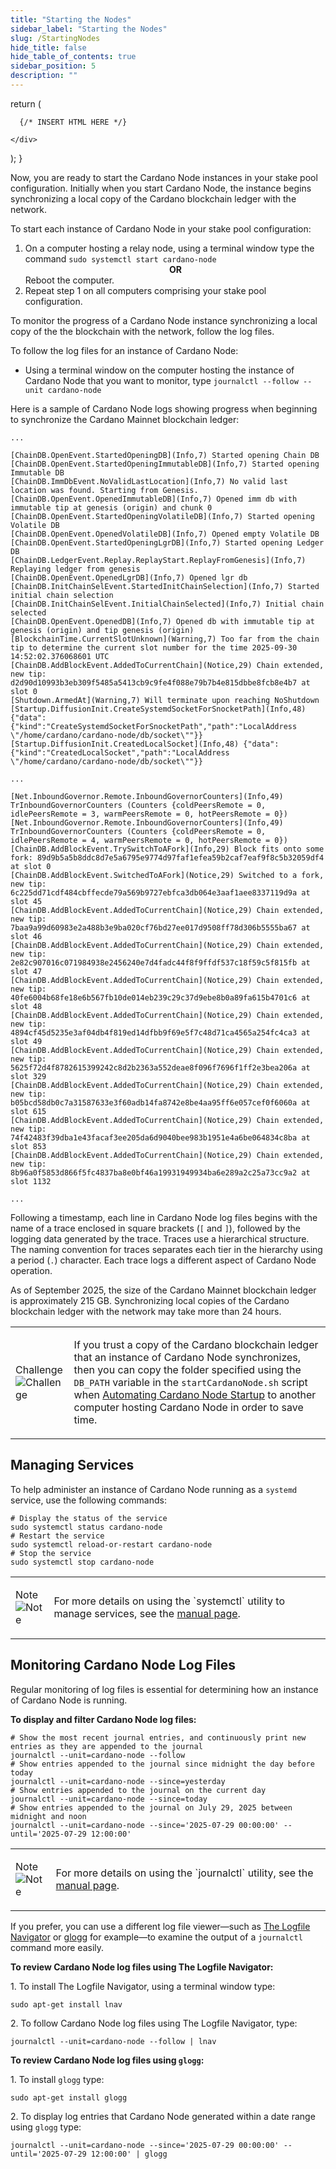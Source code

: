 ```yaml
---
title: "Starting the Nodes"
sidebar_label: "Starting the Nodes"
slug: /StartingNodes
hide_title: false
hide_table_of_contents: true
sidebar_position: 5
description: ""
---
```



  return (
    <div>

      {/* INSERT HTML HERE */}

    </div>
  );
}

<!-- <HTMLContent /> -->

Now, you are ready to start the Cardano Node instances in your stake pool configuration. Initially when you start Cardano Node, the instance begins synchronizing a local copy of the Cardano blockchain ledger with the network.

<p class="pi">To start each instance of Cardano Node in your stake pool configuration:</p>

<ol>
  <li>On a computer hosting a relay node, using a terminal window type the command <code>sudo systemctl start cardano-node</code><center><strong>OR</strong></center>Reboot the computer.</li>
  <li>Repeat step 1 on all computers comprising your stake pool configuration.</li>
</ol>

To monitor the progress of a Cardano Node instance synchronizing a local copy of the the blockchain with the network, follow the log files.

<p class="pi">To follow the log files for an instance of Cardano Node:</p>

<ul class="ss">
  <li>Using a terminal window on the computer hosting the instance of Cardano Node that you want to monitor, type <code>journalctl --follow --unit cardano-node</code></li>
</ul>


Here is a sample of Cardano Node logs showing progress when beginning to synchronize the Cardano Mainnet blockchain ledger:
```
...

[ChainDB.OpenEvent.StartedOpeningDB](Info,7) Started opening Chain DB
[ChainDB.OpenEvent.StartedOpeningImmutableDB](Info,7) Started opening Immutable DB
[ChainDB.ImmDbEvent.NoValidLastLocation](Info,7) No valid last location was found. Starting from Genesis.
[ChainDB.OpenEvent.OpenedImmutableDB](Info,7) Opened imm db with immutable tip at genesis (origin) and chunk 0
[ChainDB.OpenEvent.StartedOpeningVolatileDB](Info,7) Started opening Volatile DB
[ChainDB.OpenEvent.OpenedVolatileDB](Info,7) Opened empty Volatile DB
[ChainDB.OpenEvent.StartedOpeningLgrDB](Info,7) Started opening Ledger DB
[ChainDB.LedgerEvent.Replay.ReplayStart.ReplayFromGenesis](Info,7) Replaying ledger from genesis
[ChainDB.OpenEvent.OpenedLgrDB](Info,7) Opened lgr db
[ChainDB.InitChainSelEvent.StartedInitChainSelection](Info,7) Started initial chain selection
[ChainDB.InitChainSelEvent.InitialChainSelected](Info,7) Initial chain selected
[ChainDB.OpenEvent.OpenedDB](Info,7) Opened db with immutable tip at genesis (origin) and tip genesis (origin)
[BlockchainTime.CurrentSlotUnknown](Warning,7) Too far from the chain tip to determine the current slot number for the time 2025-09-30 14:52:02.376068601 UTC
[ChainDB.AddBlockEvent.AddedToCurrentChain](Notice,29) Chain extended, new tip: d2d90d10993b3eb309f5485a5413cb9c9fe4f088e79b7b4e815dbbe8fcb8e4b7 at slot 0
[Shutdown.ArmedAt](Warning,7) Will terminate upon reaching NoShutdown
[Startup.DiffusionInit.CreateSystemdSocketForSnocketPath](Info,48) {"data":{"kind":"CreateSystemdSocketForSnocketPath","path":"LocalAddress \"/home/cardano/cardano-node/db/socket\""}}
[Startup.DiffusionInit.CreatedLocalSocket](Info,48) {"data":{"kind":"CreatedLocalSocket","path":"LocalAddress \"/home/cardano/cardano-node/db/socket\""}}

...

[Net.InboundGovernor.Remote.InboundGovernorCounters](Info,49) TrInboundGovernorCounters (Counters {coldPeersRemote = 0, idlePeersRemote = 3, warmPeersRemote = 0, hotPeersRemote = 0})
[Net.InboundGovernor.Remote.InboundGovernorCounters](Info,49) TrInboundGovernorCounters (Counters {coldPeersRemote = 0, idlePeersRemote = 4, warmPeersRemote = 0, hotPeersRemote = 0})
[ChainDB.AddBlockEvent.TrySwitchToAFork](Info,29) Block fits onto some fork: 89d9b5a5b8ddc8d7e5a6795e9774d97faf1efea59b2caf7eaf9f8c5b32059df4 at slot 0
[ChainDB.AddBlockEvent.SwitchedToAFork](Notice,29) Switched to a fork, new tip: 6c225dd71cdf484cbffecde79a569b9727ebfca3db064e3aaf1aee8337119d9a at slot 45
[ChainDB.AddBlockEvent.AddedToCurrentChain](Notice,29) Chain extended, new tip: 7baa9a99d60983e2a488b3e9ba020cf76bd27ee017d9508ff78d306b5555ba67 at slot 46
[ChainDB.AddBlockEvent.AddedToCurrentChain](Notice,29) Chain extended, new tip: 2e82c907016c071984938e2456240e7d4fadc44f8f9ffdf537c18f59c5f815fb at slot 47
[ChainDB.AddBlockEvent.AddedToCurrentChain](Notice,29) Chain extended, new tip: 40fe6004b68fe18e6b567fb10de014eb239c29c37d9ebe8b0a89fa615b4701c6 at slot 48
[ChainDB.AddBlockEvent.AddedToCurrentChain](Notice,29) Chain extended, new tip: 4894cf45d5235e3af04db4f819ed14dfbb9f69e5f7c48d71ca4565a254fc4ca3 at slot 49
[ChainDB.AddBlockEvent.AddedToCurrentChain](Notice,29) Chain extended, new tip: 5625f72d4f8782615399242c8d2b2363a552deae8f096f7696f1ff2e3bea206a at slot 329
[ChainDB.AddBlockEvent.AddedToCurrentChain](Notice,29) Chain extended, new tip: b05bcd58db0c7a31587633e3f60adb14fa8742e8be4aa95ff6e057cef0f6060a at slot 615
[ChainDB.AddBlockEvent.AddedToCurrentChain](Notice,29) Chain extended, new tip: 74f42483f39dba1e43facaf3ee205da6d9040bee983b1951e4a6be064834c8ba at slot 853
[ChainDB.AddBlockEvent.AddedToCurrentChain](Notice,29) Chain extended, new tip: 8b96a0f5853d866f5fc4837ba8e0bf46a19931949934ba6e289a2c25a73cc9a2 at slot 1132

...
```

Following a timestamp, each line in Cardano Node log files begins with the name of a trace enclosed in square brackets (`[` and `]`), followed by the logging data generated by the trace. Traces use a hierarchical structure. The naming convention for traces separates each tier in the hierarchy using a period (`.`) character. Each trace logs a different aspect of Cardano Node operation.

<!-- September 30, 2025 - The preceeding paragraph is accurate for log files that Cardano Tracer generates, as well as log files generated without using Cardano Tracer. -->

As of September 2025, the size of the Cardano Mainnet blockchain ledger is approximately 215 GB. Synchronizing local copies of the Cardano blockchain ledger with the network may take more than 24 hours. 

<table class="box">
  <tbody>
    <tr>
      <td class="boxLabel"><p class="boxLabel">Challenge<br /><img src="img/BoxChallenge.png" alt="Challenge" /></p></td>
      <td class="boxText"><p class="boxText">If you trust a copy of the Cardano blockchain ledger that an instance of Cardano Node synchronizes, then you can copy the folder specified using the <code>DB_PATH</code> variable in the <code>startCardanoNode.sh</code> script when <a href="AutomatingStartup">Automating Cardano Node Startup</a> to another computer hosting Cardano Node in order to save time.</p></td>
    </tr>
  </tbody>
</table>

## Managing Services

To help administer an instance of Cardano Node running as a `systemd` service, use the following commands:
```
# Display the status of the service
sudo systemctl status cardano-node
# Restart the service
sudo systemctl reload-or-restart cardano-node
# Stop the service
sudo systemctl stop cardano-node
```

<table class="box">
  <tbody>
    <tr>
      <td class="boxLabel"><p class="boxLabel">Note<br /><img src="img/BoxNote.png" alt="Note" /></p></td>
      <td class="boxText"><p class="boxText">For more details on using the `systemctl` utility to manage services, see the <a href="https://man7.org/linux/man-pages/man1/systemctl.1.html" target="_blank">manual page</a>.</p></td>
    </tr>
  </tbody>
</table>

## Monitoring Cardano Node Log Files

Regular monitoring of log files is essential for determining how an instance of Cardano Node is running.

**To display and filter Cardano Node log files:**
```
# Show the most recent journal entries, and continuously print new entries as they are appended to the journal
journalctl --unit=cardano-node --follow
# Show entries appended to the journal since midnight the day before today
journalctl --unit=cardano-node --since=yesterday
# Show entries appended to the journal on the current day
journalctl --unit=cardano-node --since=today
# Show entries appended to the journal on July 29, 2025 between midnight and noon
journalctl --unit=cardano-node --since='2025-07-29 00:00:00' --until='2025-07-29 12:00:00'
```

<table class="box">
  <tbody>
    <tr>
      <td class="boxLabel"><p class="boxLabel">Note<br /><img src="img/BoxNote.png" alt="Note" /></p></td>
      <td class="boxText"><p class="boxText">For more details on using the `journalctl` utility, see the <a href="https://man7.org/linux/man-pages/man1/journalctl.1.html" target="_blank">manual page</a>.</p></td>
    </tr>
  </tbody>
</table>

If you prefer, you can use a different log file viewer—such as [The Logfile Navigator](https://lnav.org/) or [glogg](https://glogg.bonnefon.org/) for example—to examine the output of a `journalctl` command more easily.

**To review Cardano Node log files using The Logfile Navigator:**

1\. To install The Logfile Navigator, using a terminal window type:
```
sudo apt-get install lnav
```

2\. To follow Cardano Node log files using The Logfile Navigator, type:
```
journalctl --unit=cardano-node --follow | lnav
```

**To review Cardano Node log files using `glogg`:**

1\. To install `glogg` type:
```
sudo apt-get install glogg
```

2\. To display log entries that Cardano Node generated within a date range using `glogg` type:
```
journalctl --unit=cardano-node --since='2025-07-29 00:00:00' --until='2025-07-29 12:00:00' | glogg
```


